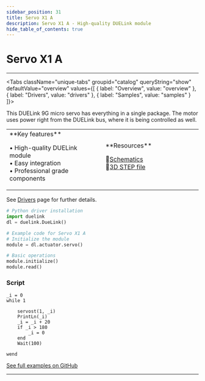 ```yaml
---
sidebar_position: 31
title: Servo X1 A
description: Servo X1 A - High-quality DUELink module
hide_table_of_contents: true
---
```



# Servo X1 A

<ImageSection 
  product="acservox1-a"
  tagline="Self-Power Single Servo Motor"
/>

---

<Tabs className="unique-tabs" groupid="catalog" queryString="show" defaultValue="overview"
  values={[
    {
        label: "Overview",
        value: "overview"
    },
    {
        label: "Drivers",
        value: "drivers"
    },
    {
        label: "Samples",
        value: "samples"
    }
]}>

<TabItem value="overview">

This DUELink 9G micro servo has everything in a single package. The motor uses power right from the DUELink bus, where it is being controlled as well.

<table><td width='50%'>
**Key features**

• High-quality DUELink module<br/>
• Easy integration<br/>
• Professional grade components<br/>

</td><td width='50%'>
**Resources**
 
📄[Schematics](/sch/gdl-acservox1-a.pdf)<br/>
🔩[3D STEP file](/3d/gdl-acservox1-a.step)<br/>
</td></table>

</TabItem>

<TabItem value="drivers">

See [Drivers](/docs/engine/drivers) page for further details.

```python
# Python driver installation
import duelink
dl = duelink.DueLink()

# Example code for Servo X1 A
# Initialize the module
module = dl.actuator.servo()

# Basic operations
module.initialize()
module.read()
```

</TabItem>

<TabItem value="samples">

### Script

```basic
_i = 0
while 1

    servost(1, _i)    
    PrintLn(_i)
    _i = _i + 20
    if _i > 180
        _i = 0
    end
    Wait(100)

wend

```

[See full examples on GitHub](https://github.com/ghi-electronics/duelink-website/tree/main/static/code/samples)

</TabItem>

</Tabs>

---

<OrderSection
    product="DUELink Servo X1 A"
    partnumber="GDL-ACSERVOX1-A"
    price="$19.99"
/>
